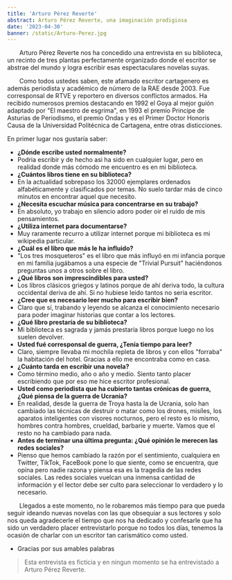 ```yaml
---
title: 'Arturo Pérez Reverte'
abstract: Arturo Pérez Reverte, una imaginación prodigiosa
date: '2023-04-30'
banner: /static/Arturo-Perez.jpg
---
```


<div style={{ textAlign: 'justify' }}>

  Arturo Pérez Reverte nos ha concedido una entrevista en su biblioteca, un recinto de tres plantas perfectamente organizado donde
el escritor se abstrae del mundo y logra escribir esas espectaculares novelas suyas.

  Como todos ustedes saben, este afamado escritor cartagenero es además periodista y académico de número de la RAE desde 2003.
Fue corresponsal de RTVE y reportero en diversos conflictos armados. Ha recibido numerosos premios destacando en 1992 el Goya al mejor
guión adaptado por "El maestro de esgrima", en 1993 el premio Principe de Asturias de Periodismo, el premio Ondas y es el Primer Doctor
Honoris Causa de la Universidad Politécnica de Cartagena, entre otras disticciones.

En primer lugar nos gustaría saber: 

- **¿Dónde escribe usted normalmente?**
- Podria escribir y de hecho asi ha sido en cualquier lugar, pero en realidad donde más cómodo me encuentro es en mi biblioteca.
- **¿Cuántos libros tiene en su biblioteca?**
- En la actualidad sobrepaso los 32000 ejemplares ordenados alfabéticamente y clasificados por temas. No suelo tardar más de cinco minutos en encontrar aquel que necesito.
- **¿Necesita escuchar música para concentrarse en su trabajo?**
- En absoluto, yo trabajo en silencio adoro poder oir el ruido de mis pensamientos.
- **¿Utiliza internet para documentarse?**
- Muy raramente recurro a utilizar internet porque mi biblioteca es mi wikipedia particular.
- **¿Cuál es el libro que más le ha influido?**
- "Los tres mosqueteros" es el libro que más influyó en mi infancia porque en mi familia jugábamos a una especie de "Trivial Pursuit" haciéndonos preguntas
unos a otros sobre el libro. 
- **¿Qué libros son imprescindibles para usted?**
- Los libros clásicos griegos y latinos porque de ahí deriva todo, la cultura occidental deriva de ahí. Si no hubiese leido tantos no seria escritor.
- **¿Cree que es necesario leer mucho para escribir bien?**
- Claro que sí, trabando y leyendo se alcanza el conocimiento necesario para poder imaginar historias que contar a los lectores.
- **¿Qué libro prestaría de su biblioteca?**
- Mi biblioteca es sagrada y jamás prestaría libros porque luego no los suelen devolver.
- **Usted fué corresponsal de guerra, ¿Tenía tiempo para leer?**
- Claro, siempre llevaba mi mochila repleta de libros y con ellos "forraba" la habitación del hotel. Gracias a ello me encontraba como en casa.
- **¿Cuánto tarda en escribir una novela?**
- Como término medio, año o año y medio. Siento tanto placer escribiendo que por eso me hice escritor profesional.
- **Usted como periodista que ha cubierto tantas crónicas de guerra, ¿Qué piensa de la guerra de Ucrania?**
- En realidad, desde la guerra de Troya hasta la de Ucrania, solo han cambiado las técnicas de destruir o matar como los drones, misíles, los aparatos
inteligentes con visores nocturnos, pero el resto es lo mismo, hombres contra hombres, crueldad, barbarie y muerte. Vamos que el resto no ha cambiado para nada.
- **Antes de terminar una última pregunta: ¿Qué opinión le merecen las redes sociales?**
- Pienso que hemos cambiado la razón por el sentimiento, cualquiera en Twitter, TikTok, FaceBook pone lo que siente, como se encuentra, que opína pero nadie razona
y piensa esa es la tragedia de las redes sociales. Las redes sociales vuelcan una inmensa cantidad de información y el lector debe ser culto para
seleccionar lo verdadero y lo necesario.

  Llegados a este momento, no le robaremos más tiempo para que pueda seguir ideando nuevas novelas con las que obsequiar a sus lectores y solo nos queda
agradecerle el tiempo que nos ha dedicado y confesarle que ha sido un verdadero placer entrevistarlo porque no todos los días, tenemos la ocasión de 
charlar con un escritor tan carismático como usted. 
- Gracias por sus amables palabras

</div>

> Esta entrevista es ficticia y en ningun momento se ha entrevistado a Arturo Pérez Reverte. 